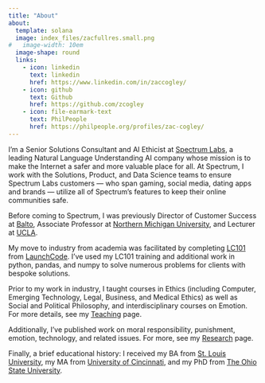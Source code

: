 ```yaml
---
title: "About"
about:
  template: solana
  image: index_files/zacfullres.small.png
#   image-width: 10em
  image-shape: round
  links:
    - icon: linkedin
      text: linkedin
      href: https://www.linkedin.com/in/zaccogley/
    - icon: github
      text: Github
      href: https://github.com/zcogley
    - icon: file-earmark-text
      text: PhilPeople
      href: https://philpeople.org/profiles/zac-cogley/
---
```


I'm a Senior Solutions Consultant and AI Ethicist at [Spectrum Labs](https://spectrumlabsai.com){target="_blank"}, a leading Natural Language Understanding AI company whose mission is to make the Internet a safer and more valuable place for all. At Spectrum, I work with the Solutions, Product, and Data Science teams to ensure Spectrum Labs customers — who span gaming, social media, dating apps and brands — utilize all of Spectrum’s features to keep their online communities safe. 

Before coming to Spectrum, I was previously Director of Customer Success at [Balto](https://balto.ai){target="_blank"}, Associate Professor at [Northern Michigan University](https://nmu.edu){target="_blank"}, and Lecturer at [UCLA](https://ucla.edu){target="_blank"}.

My move to industry from academia was facilitated by completing [LC101](https://www.launchcode.org/lc101){target="_blank"} from [LaunchCode](http://www.launchcode.org){target="_blank"}. I've used my LC101 training and additional work in python, pandas, and numpy to solve numerous problems for clients with bespoke solutions. 

Prior to my work in industry, I taught courses in Ethics (including Computer, Emerging Technology, Legal, Business, and Medical Ethics) as well as Social and Political Philosophy, and interdisciplinary courses on Emotion. For more details, see my [Teaching](teaching.qmd) page. 

Additionally, I've published work on moral responsibility, punishment, emotion, technology, and related issues. For more, see my [Research](research.qmd) page.

Finally, a brief educational history: I received my BA from [St. Louis University](https:www.slu.edu){target="_blank"}, my MA from [University of Cincinnati](https://www.uc.edu){target="_blank"}, and my PhD from [The Ohio State University](https://www.osu.edu){target="_blank"}.

